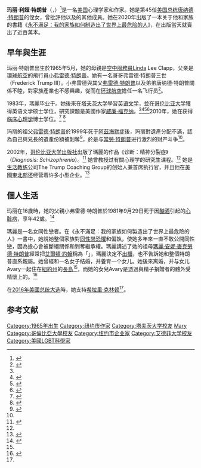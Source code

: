 {{Infobox person
| name               = 玛丽·特朗普<br/>Mary L. Trump
| image              = 
| caption            = 2020年的瑪麗·特朗普
| birth_name         = Mary Lea Trump
| birth_date         = {{birth date and age|1965|5|3}}
| birth_place        = {{USA}}[[紐約州|紐約州]][[紐約市|紐約市]]
| alma_mater         = [[塔夫茨大學|塔夫茨大學]] ([[文学士|文学士]])<br/>[[哥伦比亚大学|哥伦比亚大学]] ([[文學碩士|文學碩士]])<br>{{link-en|艾德菲大學|Adelphi University}} ([[哲學博士|哲學博士]])
| occupation         = 心理學家、作家
| known_for          = 《[[永不满足：我的家族如何制造出了世界上最危险的人|永不满足：我的家族如何制造出了世界上最危险的人]]》（2020年）
| parents            = [[小弗雷德·特朗普|小弗雷德·特朗普]]<br/>Linda Clapp
| party              = {{DP}}
| children           = 1名
| family             = {{link-en|特朗普家族|Trump family}}
}}
'''玛丽·利娅·特朗普'''（{{lang-en|Mary Lea Trump}}，{{bd|1965年|5月3日||}}）<ref>{{Cite web|title=What to Know About Donald Trump's Niece Mary, Who Fought Him in Court & Is Writing a Tell-All|url=https://people.com/politics/what-to-know-about-donald-trump-niece-mary-trump/|accessdate=July 4, 2020|author=Carlson|date=June 15, 2020|first=Adam|work=People|archiveurl=https://web.archive.org/web/20200704013654/https://people.com/politics/what-to-know-about-donald-trump-niece-mary-trump/|archivedate=July 4, 2020}}</ref>是一名[[美国|美国]]心理学家和作家。她是第45任[[美国总统|美国总统]][[唐納·川普|唐纳德·特朗普]]的侄女，曾批評他以及{{link-en|特朗普家族|Trump family}}的其他成員。她在2020年出版了一本关于他和家族的書籍《[[永不满足：我的家族如何制造出了世界上最危险的人|永不满足：我的家族如何制造出了世界上最危险的人]]》，在出版當天就賣出了近百萬本。

== 早年與生涯 ==
玛丽·特朗普出生於1965年5月，她的母親是[[空中服務員|空中服務員]]Linda Lee Clapp，父亲是[[環球航空|環球航空]]的飛行員[[小弗雷德·特朗普|小弗雷德·特朗普]]。她有一名哥哥弗雷德·特朗普三世（Frederick Trump III）。小弗雷德與其父[[弗雷德·特朗普|弗雷德·特朗普]]以及弟弟唐纳德·特朗普關係不睦，對家族產業也不感興趣，從而在[[环球航空|环球航空]]擔任一名飞行员<ref name=rfi>{{cite news |title=侄女新书爆料：特朗普高考时找枪手替考 自恋不足以形容 |url=https://www.rfi.fr/cn/%E6%94%BF%E6%B2%BB/20200708-%E4%BE%84%E5%A5%B3%E6%96%B0%E4%B9%A6%E7%88%86%E6%96%99-%E7%89%B9%E6%9C%97%E6%99%AE%E9%AB%98%E8%80%83%E6%97%B6%E6%89%BE%E6%9E%AA%E6%89%8B%E6%9B%BF%E8%80%83-%E8%87%AA%E6%81%8B%E4%B8%8D%E8%B6%B3%E4%BB%A5%E5%BD%A2%E5%AE%B9 |publisher=rfi |accessdate=2020-07-11 |archive-date=2020-07-10 |archive-url=https://web.archive.org/web/20200710160149/https://www.rfi.fr/cn/%E6%94%BF%E6%B2%BB/20200708-%E4%BE%84%E5%A5%B3%E6%96%B0%E4%B9%A6%E7%88%86%E6%96%99-%E7%89%B9%E6%9C%97%E6%99%AE%E9%AB%98%E8%80%83%E6%97%B6%E6%89%BE%E6%9E%AA%E6%89%8B%E6%9B%BF%E8%80%83-%E8%87%AA%E6%81%8B%E4%B8%8D%E8%B6%B3%E4%BB%A5%E5%BD%A2%E5%AE%B9 |dead-url=no }}</ref>。

1983年，瑪麗毕业于{{link-en|埃塞尔·沃克学校|Ethel Walker School}}。她後來在[[塔夫茨大學|塔夫茨大学]]學習[[英語文學|英语文学]]，並在[[哥伦比亚大学|哥伦比亚大学]]獲得英语文学硕士学位，研究課題是美國作家[[威廉·福克納|威廉·福克纳]]。<ref name="WaPo2020-07-02" /><ref name="Cnn2020-06-17">{{Cite news|author=D'Antonio|first=Michael|date=June 17, 2020|title=The psychologist in the Trump family speaks|url=https://www.cnn.com/2020/06/17/opinions/mary-trump-book-opinion-dantonio/index.html|archiveurl=https://web.archive.org/web/20200702191715/https://www.cnn.com/2020/06/17/opinions/mary-trump-book-opinion-dantonio/index.html|archivedate=July 2, 2020|accessdate=|publisher=CNN}}</ref><ref>{{Cite thesis|last=Trump|first=Mary|language=en}}</ref><ref name="simonandschuster">{{Cite web|title=About the Book 'Too Much and Never Enough'|url=https://www.simonandschuster.com/books/Too-Much-and-Never-Enough/Mary-L-Trump/9781982141462|accessdate=|author=Trump|first=Mary|publisher=Simon and Schuster|archiveurl=https://web.archive.org/web/20200703211027/https://www.simonandschuster.com/books/Too-Much-and-Never-Enough/Mary-L-Trump/9781982141462|archivedate=July 3, 2020}}</ref>2010年，她在{{en-link|艾德菲大學|Adelphi University}}获得[[臨床心理學|临床心理学]]博士学位。<ref>{{Cite news|url=https://www.nytimes.com/2020/07/07/nyregion/mary-trump-book.html|title=The Inside Story of Why Mary Trump Wrote a Tell-All Memoir|first=Alan|author=Feuer|first2=Michael|author2=Rothfeld|first3=Maggie|last3=Haberman|work=The New York Times|date=July 7, 2020|accessdate=2020-07-11|archive-date=2020-07-08|archive-url=https://web.archive.org/web/20200708003458/https://www.nytimes.com/2020/07/07/nyregion/mary-trump-book.html|dead-url=no}}</ref> <ref>{{Cite news|url=https://chicago.suntimes.com/2020/7/7/21316205/mary-trump-book-donald-too-much-never-enough|title=Mary Trump says uncle Donald may have 'undiagnosed learning disability' in new book|first=Lynn|author=Sweet|date=July 7, 2020|work=Chicago Sun-Times|accessdate=2020-07-11|archive-date=2020-07-07|archive-url=https://web.archive.org/web/20200707184751/https://chicago.suntimes.com/2020/7/7/21316205/mary-trump-book-donald-too-much-never-enough|dead-url=no}}</ref>

玛丽的祖父[[弗雷德·特朗普|弗雷德·特朗普]]於1999年死于[[阿茲海默症|阿茲海默症]]後，玛丽對遺產分配不滿，認為自己與兄長的遺產份額被剝奪<ref>{{cite news |title=遗产之争、内讧与背叛：特朗普侄女为何写书爆料 |url=https://cn.nytimes.com/usa/20200709/mary-trump-book/ |publisher=紐約時報 |accessdate=2020-07-11 |archive-date=2020-07-12 |archive-url=https://web.archive.org/web/20200712000215/https://cn.nytimes.com/usa/20200709/mary-trump-book/ |dead-url=no }}</ref>，於是与[[當勞·特朗普|當勞·特朗普]]进行激烈的财产斗争<ref name=rfi/>。

2002年，[[哥倫比亞大學出版社|哥伦比亚大学出版社]]出版了瑪麗的作品《诊断：精神分裂症》（''Diagnosis: Schizophrenia''）。<ref>{{Cite book|last=Miller|first=Rachel|title=Diagnosis Schizophrenia : a comprehensive resource for patients, families, and helping professionals|url=https://archive.org/details/diagnosisschizop00mill|date=2002|publisher=Columbia University Press|others=Mason, Susan Elizabeth|isbn=0-231-50105-6|location=New York|pages=|oclc=51615777}}</ref> 她曾教授过有關心理学的研究生课程。<ref name="simonandschuster" /> 她是[[教练|生活教练]]公司The Trump Coaching Group的创始人兼首席执行官，并且他在[[美國東北部|美國東北部]]还经营着许多小型企业。<ref name="meaww">{{Cite web|title=Meet Mary Trump, the president's niece and Hillary Clinton supporter who's writing a tell-all book about POTUS|url=https://meaww.com/mary-trump-presidents-niece-hillary-clinton-supporter-trump-2016-win-worst-night-life-tell-all-book|accessdate=July 3, 2020|author=Paul|date=June 15, 2020|first=Pritha|work=meaww.com|language=en|archive-date=2020-09-19|archive-url=https://web.archive.org/web/20200919025119/https://meaww.com/mary-trump-presidents-niece-hillary-clinton-supporter-trump-2016-win-worst-night-life-tell-all-book|dead-url=no}}</ref>

== 個人生活 ==
玛丽在16歲時，她的父親小弗雷德·特朗普於1981年9月29日死于因[[酗酒|酗酒]]引起的[[心肌梗死|心脏病]]，享年42歲。<ref name="WaPo2020-07-02">{{Cite news|work=|author=Kranish|first=Michael|date=July 2, 2020|title=Mary Trump once stood up to her uncle Donald. Now her book describes a 'nightmare' of family dysfunction.|url=https://www.washingtonpost.com/politics/mary-trump-once-stood-up-to-her-uncle-donald-now-her-book-describes-a-nightmare-of-family-dysfunction/2020/06/25/be52d7f2-b4ba-11ea-9b0f-c797548c1154_story.html|archiveurl=https://web.archive.org/web/20200704023206/https://www.washingtonpost.com/politics/mary-trump-once-stood-up-to-her-uncle-donald-now-her-book-describes-a-nightmare-of-family-dysfunction/2020/06/25/be52d7f2-b4ba-11ea-9b0f-c797548c1154_story.html|archivedate=July 4, 2020|accessdate=}}</ref>

瑪麗是一名女同性戀者。在《永不滿足：我的家族如何製造出了世界上最危險的人》一書中，她說她整個家族對[[同性戀恐懼|同性戀恐懼]]和偏執，使她多年來一直不敢公開同性戀，因為擔心會被斷絕關係和剝奪繼承權。瑪麗講述了她的祖母[[瑪麗·安妮·麥克勞德·特朗普|瑪麗·安妮·麥克勞德·特朗普]]經常把[[艾爾頓·約翰|艾爾頓·約翰]]稱為「{{link-en|男同性變態|Faggot (slang)}}」，瑪麗決定不[[出櫃|出櫃]]，也不告訴她和整個特朗普直系親屬。她曾經和一名女子结婚，并養育一个女儿。她後來离婚，并与女儿Avary一起住在[[紐約州|紐約州]]的[[長島|長島]]<ref name="simonandschuster" />，而她的女兒Avary是透過與精子捐贈者的體外受精懷上的。<ref>{{Cite web |url = https://www.theguardian.com/us-news/2020/jun/21/donald-trump-mary-lea-trump-book-memoir |title = Family business: Trump fears latest damning memoir – this time by his liberal niece |author = David Smith |date = 2020-06-21 |publisher = The Guardian |language = en |access-date = 2021-10-31 |archive-date = 2020-06-21 |archive-url = https://web.archive.org/web/20200621100251/https://www.theguardian.com/us-news/2020/jun/21/donald-trump-mary-lea-trump-book-memoir |dead-url = no }}</ref>

在[[2016年美國總統選舉|2016年美國总统大选]]時，她支持[[希拉里·克林顿|希拉里·克林顿]]<ref name="meaww" />。

== 参考文献 ==
{{reflist}}
{{Authority control}}
{{DEFAULTSORT: Trump, Mary}}
[[Category:1965年出生|Category:1965年出生]]
[[Category:纽约市作家|Category:纽约市作家]]
[[Category:塔夫茨大学校友|Category:塔夫茨大学校友]]
[[Category:川普家族|Mary]]
[[Category:哥倫比亞大學校友|Category:哥倫比亞大學校友]]
[[Category:纽约市企业家|Category:纽约市企业家]]
[[Category:艾德菲大学校友|Category:艾德菲大学校友]]
[[Category:美國LGBT科學家|Category:美國LGBT科學家]]